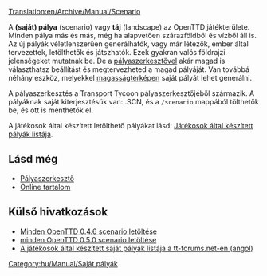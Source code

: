 [[Translation:en/Archive/Manual/Scenario]]

A '''(saját) pálya''' (scenario) vagy '''táj''' (landscape) az OpenTTD játékterülete. Minden pálya más és más, még ha alapvetően szárazföldből és vízből áll is. Az új pályák véletlenszerűen generálhatók, vagy már létezők, ember által tervezettek, letölthetők és játszhatók. Ezek gyakran valós földrajzi jelenségeket mutatnak be. De a [[hu/Manual/Pályaszerkesztő|pályaszerkesztővel]] akár magad is választhatsz beállítást és megtervezheted a magad pályáját. Van továbbá néhány eszköz, melyekkel [[hu/Manual/Magasságtérkép|magasságtérképen]] saját pályát lehet generálni. 

A pályaszerkesztés a Transport Tycoon pályaszerkesztőjéből származik. A pályáknak  saját kiterjesztésük van: .SCN, és a <code>/scenario</code> mappából tölthetők be, és ott is menthetők el.

A játékosok által készített letölthető pályákat lásd: [[hu/Játékosok által készített pályák listája|Játékosok által készített pályák listája]].


==Lásd még==

* [[hu/Manual/Pályaszerkesztő|Pályaszerkesztő]]
* [[hu/Online tartalom|Online tartalom]]

==Külső hivatkozások==

* [http://prdownloads.sourceforge.net/openttd/openttd-0.4.6-source-scenarios.zip?download Minden OpenTTD 0.4.6 scenario letöltése]
* [http://sourceforge.net/project/downloading.php?groupname=openttd&filename=openttd-0.5.0-scenarios.zip&use_mirror=mesh minden OpenTTD 0.5.0 scenario letöltése]
* [http://www.tt-forums.net/viewtopic.php?t=12481 A játékosok által készített saját pályák listája a tt-forums.net-en (angol)]

[[Category:hu/Manual/Saját pályák]]
